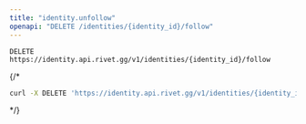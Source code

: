 ```yaml
---
title: "identity.unfollow"
openapi: "DELETE /identities/{identity_id}/follow"
---
```


```
DELETE https://identity.api.rivet.gg/v1/identities/{identity_id}/follow
```


{/*<RequestExample>
```bash curl
curl -X DELETE 'https://identity.api.rivet.gg/v1/identities/{identity_id}/follow'
```
</RequestExample>*/}

